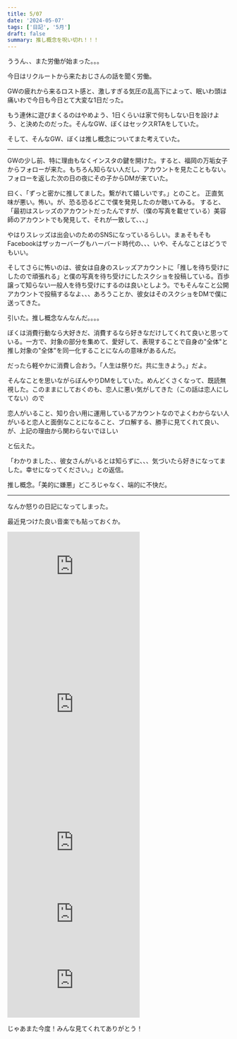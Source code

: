 ```yaml
---
title: 5/07
date: '2024-05-07'
tags: ['日記', '5月']
draft: false
summary: 推し概念を呪い切れ！！！
---
```

ううん、、また労働が始まった。。。

今日はリクルートから来たおじさんの話を聞く労働。

GWの疲れから来るロスト感と、激しすぎる気圧の乱高下によって、眠いわ頭は痛いわで今日も今日とて大変な1日だった。

もう連休に遊びまくるのはやめよう、1日くらいは家で何もしない日を設けよう、と決めたのだった。そんなGW、ぼくはセックスRTAをしていた。

そして、そんなGW、ぼくは推し概念についてまた考えていた。

---
GWの少し前、特に理由もなくインスタの鍵を開けた。すると、福岡の万垢女子からフォローが来た。もちろん知らない人だし、アカウントを見たこともない。フォローを返した次の日の夜にその子からDMが来ていた。

曰く、「ずっと密かに推してました。繋がれて嬉しいです。」とのこと。
正直気味が悪い。怖い。が、恐る恐るどこで僕を発見したのか聴いてみる。
すると、「最初はスレッズのアカウントだったんですが、（僕の写真を載せている）美容師のアカウントでも発見して、それが一致して、、、」

やはりスレッズは出会いのためのSNSになっているらしい。まぁそもそもFacebookはザッカーバーグもハーバード時代の、、、いや、そんなことはどうでもいい。

そしてさらに怖いのは、彼女は自身のスレッズアカウントに「推しを待ち受けにしたので頑張れる」と僕の写真を待ち受けにしたスクショを投稿している。百歩譲って知らない一般人を待ち受けにするのは良いとしよう。でもそんなこと公開アカウントで投稿するなよ、、、あろうことか、彼女はそのスクショをDMで僕に送ってきた。

引いた。推し概念なんなんだ。。。。

ぼくは消費行動なら大好きだ、消費するなら好きなだけしてくれて良いと思っている。一方で、対象の部分を集めて、愛好して、表現することで自身の"全体"と推し対象の"全体"を同一化することになんの意味があるんだ。

だったら軽やかに消費し合おう。「人生は祭りだ。共に生きよう。」だよ。

そんなことを思いながらぼんやりDMをしていた。めんどくさくなって、既読無視した。このままにしておくのも、恋人に悪い気がしてきた（この話は恋人にしてない）ので

恋人がいること、知り合い用に運用しているアカウントなのでよくわからない人がいると恋人と面倒なことになること、ブロ解する、勝手に見てくれて良い、が、上記の理由から関わらないでほしい

と伝えた。

「わかりました、、彼女さんがいるとは知らずに、、、気づいたら好きになってました。幸せになってください。」との返信。

推し概念。「美的に嫌悪」どころじゃなく、端的に不快だ。


---
なんか怒りの日記になってしまった。

最近見つけた良い音楽でも貼っておくか。

<iframe allow="autoplay *; encrypted-media *; " frameborder="0" height="175"  sandbox="allow-forms allow-popups allow-same-origin allow-scripts allow-storage-access-by-user-activation allow-top-navigation-by-user-activation" src="https://embed.music.apple.com/jp/album/%E8%99%B9%E3%81%AE%E5%BD%B7%E5%BE%A8/1724121646?i=1724121981"></iframe>
<iframe allow="autoplay *; encrypted-media *; " frameborder="0" height="450"  sandbox="allow-forms allow-popups allow-same-origin allow-scripts allow-storage-access-by-user-activation allow-top-navigation-by-user-activation" src="https://embed.music.apple.com/jp/album/monochrome/1701798763"></iframe>
<iframe allow="autoplay *; encrypted-media *; " frameborder="0" height="175" sandbox="allow-forms allow-popups allow-same-origin allow-scripts allow-storage-access-by-user-activation allow-top-navigation-by-user-activation" src="https://embed.music.apple.com/jp/album/beat-my-spring-%E6%98%A5%E3%82%92%E6%96%83%E3%81%97%E3%81%A6/1741686568?i=1741686569"></iframe>
<iframe allow="autoplay *; encrypted-media *;" frameborder="0" height="150"  sandbox="allow-forms allow-popups allow-same-origin allow-scripts allow-storage-access-by-user-activation allow-top-navigation-by-user-activation" src="https://embed.music.apple.com/jp/album/%E8%A1%97/1741308676?i=1741308893"></iframe>
<iframe allow="autoplay *; encrypted-media *;" frameborder="0" height="150"  sandbox="allow-forms allow-popups allow-same-origin allow-scripts allow-storage-access-by-user-activation allow-top-navigation-by-user-activation" src="https://embed.music.apple.com/jp/album/%E3%82%A4%E3%82%AC%E3%82%AF/1734571082?i=1734571090"></iframe>

じゃあまた今度！みんな見てくれてありがとう！
